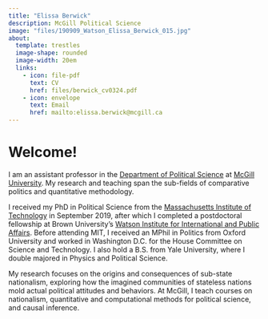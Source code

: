 ```yaml
---
title: "Elissa Berwick"
description: McGill Political Science
image: "files/190909_Watson_Elissa_Berwick_015.jpg"
about: 
  template: trestles
  image-shape: rounded
  image-width: 20em
  links:
    - icon: file-pdf
      text: CV
      href: files/berwick_cv0324.pdf
    - icon: envelope
      text: Email
      href: mailto:elissa.berwick@mcgill.ca
---
```


# Welcome!

I am an assistant professor in the [Department of Political Science](https://www.mcgill.ca/politicalscience/) at [McGill University](https://www.mcgill.ca/). My research and teaching span the sub-fields of comparative politics and quantitative methodology.

I received my PhD in Political Science from the [Massachusetts Institute of Technology](https://polisci.mit.edu/) in September 2019, after which I completed a postdoctoral fellowship at Brown University's [Watson Institute for International and Public Affairs](https://home.watson.brown.edu/). Before attending MIT, I received an MPhil in Politics from Oxford University and worked in Washington D.C. for the House Committee on Science and Technology. I also hold a B.S. from Yale University, where I double majored in Physics and Political Science.

My research focuses on the origins and consequences of sub-state nationalism, exploring how the imagined communities of stateless nations mold actual political attitudes and behaviors. At McGill, I teach courses on [nationalism]{.highlight}, [quantitative and computational methods]{.highlight} for political science, and [causal inference]{.highlight}.
